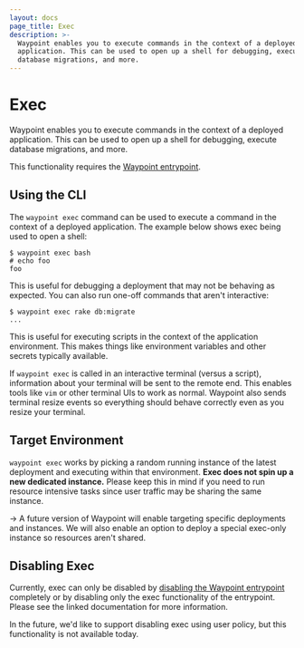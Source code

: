 ```yaml
---
layout: docs
page_title: Exec
description: >-
  Waypoint enables you to execute commands in the context of a deployed
  application. This can be used to open up a shell for debugging, execute
  database migrations, and more.
---
```


# Exec

Waypoint enables you to execute commands in the context of a deployed application.
This can be used to open up a shell for debugging, execute database migrations,
and more.

This functionality requires the [Waypoint entrypoint](/docs/entrypoint).

## Using the CLI

The `waypoint exec` command can be used to execute a command in the context
of a deployed application. The example below shows exec being used to open a
shell:

```shell-session
$ waypoint exec bash
# echo foo
foo
```

This is useful for debugging a deployment that may not be behaving as
expected. You can also run one-off commands that aren't interactive:

```shell-session
$ waypoint exec rake db:migrate
...
```

This is useful for executing scripts in the context of the application
environment. This makes things like environment variables and other secrets
typically available.

If `waypoint exec` is called in an interactive terminal (versus a script),
information about your terminal will be sent to the remote end. This enables
tools like `vim` or other terminal UIs to work as normal. Waypoint also
sends terminal resize events so everything should behave correctly even as you
resize your terminal.

## Target Environment

`waypoint exec` works by picking a random running instance of the latest
deployment and executing within that environment. **Exec does not spin up
a new dedicated instance.** Please keep this in mind if you need to run
resource intensive tasks since user traffic may be sharing the same instance.

-> A future version of Waypoint will enable targeting specific deployments
and instances. We will also enable an option to deploy a special exec-only
instance so resources aren't shared.

## Disabling Exec

Currently, exec can only be disabled by
[disabling the Waypoint entrypoint](docs/entrypoint/disable) completely
or by disabling only the exec functionality of the entrypoint. Please see
the linked documentation for more information.

In the future, we'd like to support disabling exec using user policy, but
this functionality is not available today.
